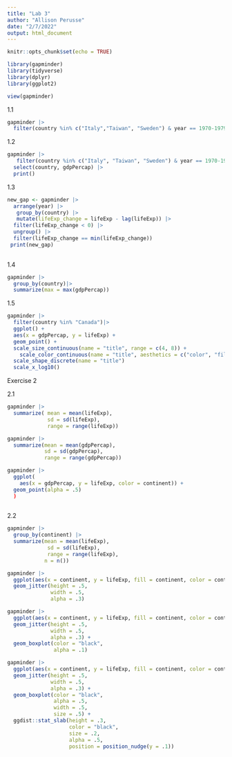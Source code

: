 ```yaml
---
title: "Lab 3"
author: "Allison Perusse"
date: "2/7/2022"
output: html_document
---
```

```r
knitr::opts_chunk$set(echo = TRUE)
```

```r
library(gapminder)
library(tidyverse)
library(dplyr)
library(ggplot2)
```

```r
view(gapminder)
```

1.1
```r
gapminder |>
  filter(country %in% c("Italy","Taiwan", "Sweden") & year == 1970-1979)

```

1.2
```r
gapminder |>
   filter(country %in% c("Italy", "Taiwan", "Sweden") & year == 1970-1979) |> 
  select(country, gdpPercap) |>
  print()
```

1.3
```r
new_gap <- gapminder |> 
  arrange(year) |>
   group_by(country) |>
   mutate(lifeExp_change = lifeExp - lag(lifeExp)) |>
  filter(lifeExp_change < 0) |>
  ungroup() |>
  filter(lifeExp_change == min(lifeExp_change))
 print(new_gap)
 
```

1.4
```r
gapminder |>
  group_by(country)|>
  summarize(max = max(gdpPercap))
```

1.5
```r
gapminder |>
  filter(country %in% "Canada")|>
  ggplot() + 
  aes(x = gdpPercap, y = lifeExp) + 
  geom_point() +
  scale_size_continuous(name = "title", range = c(4, 8)) +
    scale_color_continuous(name = "title", aesthetics = c("color", "fill")) +
  scale_shape_discrete(name = "title")
  scale_x_log10()
```

Exercise 2

2.1
```r
gapminder |>
  summarize( mean = mean(lifeExp),
             sd = sd(lifeExp), 
             range = range(lifeExp))
```

```r
gapminder |> 
  summarize(mean = mean(gdpPercap),
            sd = sd(gdpPercap), 
            range = range(gdpPercap))
```

```r
gapminder |>
  ggplot(
    aes(x = gdpPercap, y = lifeExp, color = continent)) +
  geom_point(alpha = .5)
  )
           
```

2.2

```r
gapminder |>
  group_by(continent) |>
  summarize(mean = mean(lifeExp),
             sd = sd(lifeExp), 
             range = range(lifeExp),
            n = n())
```

```r
gapminder |>
  ggplot(aes(x = continent, y = lifeExp, fill = continent, color = continent)) +
  geom_jitter(height = .5,
              width = .5,
              alpha = .3)
```

```r
gapminder |>
  ggplot(aes(x = continent, y = lifeExp, fill = continent, color = continent)) +
  geom_jitter(height = .5,
              width = .5,
              alpha = .3) +
  geom_boxplot(color = "black", 
               alpha = .1)
```


```r
gapminder |>
  ggplot(aes(x = continent, y = lifeExp, fill = continent, color = continent)) +
  geom_jitter(height = .5,
              width = .5,
              alpha = .3) +
  geom_boxplot(color = "black", 
               alpha = .5, 
               width = .5, 
               size = .5) +
  ggdist::stat_slab(height = .3, 
                    color = "black", 
                    size = .2,
                    alpha = .5,
                    position = position_nudge(y = .1))
```

  
